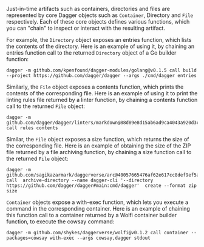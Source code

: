 Just-in-time artifacts such as containers, directories and files are represented by core Dagger objects such as `Container`, Directory and `File` respectively. Each of these core objects defines various functions, which you can "chain" to inspect or interact with the resulting artifact.

For example, the `Directory` object exposes an entries function, which lists the contents of the directory. Here is an example of using it, by chaining an entries function call to the returned `Directory` object of a Go builder function:

```shell
dagger -m github.com/kpenfound/dagger-modules/golang@v0.1.5 call build --project https://github.com/dagger/dagger --args ./cmd/dagger entries
```

Similarly, the `File` object exposes a contents function, which prints the contents of the corresponding file. Here is an example of using it to print the linting rules file returned by a linter function, by chaining a contents function call to the returned `File` object:

```shell
dagger -m github.com/dagger/dagger/linters/markdown@88d89e8d15ab6ad9ca4043a920d3cd735a6405fd call rules contents
```

Similar, the `File` object exposes a size function, which returns the size of the corresponding file. Here is an example of obtaining the size of the ZIP file returned by a file archiving function, by chaining a size function call to the returned `File` object:

```shell
dagger -m github.com/sagikazarmark/daggerverse/arc@40057665476af62e617cc8def9ef5a87735264a9 call  archive-directory --name dagger-cli '--directory https://github.com/dagger/dagger#main:cmd/dagger'  create --format zip size
```

`Container` objects expose a with-exec function, which lets you execute a command in the corresponding container. Here is an example of chaining this function call to a container returned by a Wolfi container builder function, to execute the cowsay command:

```shell
dagger -m github.com/shykes/daggerverse/wolfi@v0.1.2 call container --packages=cowsay with-exec --args cowsay,dagger stdout
```
